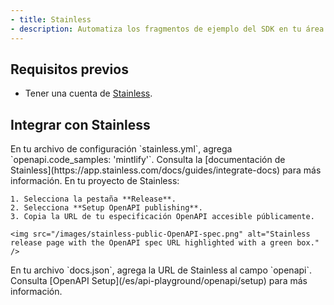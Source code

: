 ```yaml
---
- title: Stainless
- description: Automatiza los fragmentos de ejemplo del SDK en tu área de juegos de API
---
```


## Requisitos previos

* Tener una cuenta de [Stainless](https://app.stainless.com).

## Integrar con Stainless

<Steps>
  <Step title="Configura la decoración OpenAPI en Stainless.">
    En tu archivo de configuración `stainless.yml`, agrega `openapi.code_samples: 'mintlify'`. Consulta la [documentación de Stainless](https://app.stainless.com/docs/guides/integrate-docs) para más información.
  </Step>

  <Step title="Publica la URL de tu especificación OpenAPI.">
    En tu proyecto de Stainless:

    1. Selecciona la pestaña **Release**.
    2. Selecciona **Setup OpenAPI publishing**.
    3. Copia la URL de tu especificación OpenAPI accesible públicamente.

    <img src="/images/stainless-public-OpenAPI-spec.png" alt="Stainless release page with the OpenAPI spec URL highlighted with a green box." />
  </Step>

  <Step title="Agrega la URL de tu especificación OpenAPI a tu `docs.json`.">
    En tu archivo `docs.json`, agrega la URL de Stainless al campo `openapi`. Consulta [OpenAPI Setup](/es/api-playground/openapi/setup) para más información.
  </Step>
</Steps>
